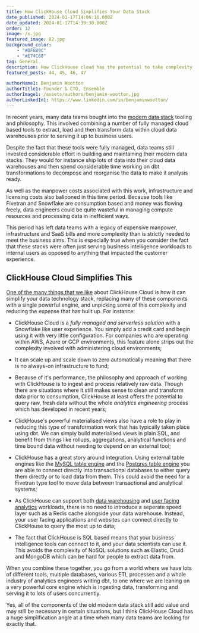 ```yaml
---
title: How ClickHouse Cloud Simplifies Your Data Stack
date_published: 2024-01-17T14:06:16.000Z
date_updated: 2024-01-17T14:39:30.000Z
order: 12
image: /x.jpg
featured_image: 82.jpg
background_color:
    - "#DF6B9C"
    - "#E74C68"
tag: General
description: How ClickHouse cloud has the potential to take complexity out of your data stack.
featured_posts: 44, 45, 46, 47

authorName1: Benjamin Wootton
authorTitle1: Founder & CTO, Ensemble
authorImage1: /assets/authors/benjamin-wootton.jpg
authorLinkedIn1: https://www.linkedin.com/in/benjaminwootton/
---
```



<Article data={frontmatter}>

In recent years, many data teams bought into the [modern data stack](/learn/categories/moderndatastack) tooling and philosophy.  This involved combining a number of fully managed cloud based tools to extract, load and then transform data within cloud data warehouses prior to serving it up to business users.  

Despite the fact that these tools were fully managed, data teams still invested considerable effort in building and maintaining their modern data stacks.  They would for instance ship lots of data into their cloud data warehouses and then spend considerable time working on dbt transformations to decompose and reorganise the data to make it analysis ready.  

As well as the manpower costs associated with this work, infrastructure and licensing costs also ballooned in this time period.  Because tools like Fivetran and Snowflake are consumption based and money was flowing freely, data engineers could be quite wasteful in managing compute resources and processing data in inefficient ways. 

This period has left data teams with a legacy of expensive manpower, infrastructure and SaaS bills and more complexity than is strictly needed to meet the business aims.  This is especially true when you consider the fact that these stacks were often just serving business intelligence workloads to internal users as opposed to anything that impacted the customer experience.  

## ClickHouse Cloud Simplifies This

[One of the many things that we like](/why-clickhouse-cloud) about ClickHouse Cloud is how it can simplify your data technology stack, replacing many of these components with a single powerful engine, and unpicking some of this complexity and reducing the expense that has built up.  For instance:

- ClickHouse Cloud is a *fully managed and serverless solution* with a Snowflake like user experience.  You simply add a credit card and begin using it with very little configuration.  For companies who are operating within AWS, Azure or GCP environments, this feature alone strips out the complexity involved with administering cloud environments;

- It can scale up and scale down to zero automatically meaning that there is no always-on infrastructure to fund;

- Because of it's performance, the philosophy and approach of working with ClickHouse is to ingest and process relatively raw data.  Though there are situations where it still makes sense to clean and transform data prior to consumption, ClickHouse at least offers the potential to query raw, fresh data without the whole _analytics engineering_ process which has developed in recent years; 

- ClickHouse's powerful materialised views also have a role to play in reducing this type of transformation work that has typically taken place using dbt.  We can simply build materialised views in plain SQL, and benefit from things like rollups, aggregations, analytical functions and time bound data without needing to depend on an external tool;

- ClickHouse has a great story around integration.  Using external table engines like the [MySQL table engine](https://clickhouse.com/docs/en/engines/table-engines/integrations/mysql) and the [Postgres table engine](https://clickhouse.com/docs/en/engines/table-engines/integrations/postgresql) you are able to connect directly into transactional databases to either query them directly or to load data from them.  This could avoid the need for a Fivetran type tool to move data between transactional and analytical systems;


- As ClickHouse can support both [data warehousing](/solutions/usecase/realtime-dwh) and [user facing analytics](/solutions/usecase/user-facing-analytics) workloads, there is no need to introduce a seperate speed layer such as a Redis cache alongside your data warehouse.  Instead, your user facing applications and websites can connect directly to ClickHouse to query the most up to data;

- The fact that ClickHouse is SQL based means that your business intelligence tools can connect to it, and your data scientists can use it.  This avoids the complexity of NoSQL solutions such as Elastic, Druid and MongoDB which can be hard for people to extract data from.

When you combine these together, you go from a world where we have lots of different tools, multiple databases, various ETL processes and a whole industry of analytics engineers writing dbt, to one where we are leaning on a very powerful core engine which is ingesting data, transforming and serving it to lots of users concurrently.  

Yes, all of the components of the old modern data stack still add value and may still be necessary in certain situations, but I think ClickHouse Cloud has a huge simplification angle at a time when many data teams are looking for exactly that.  

</Article>